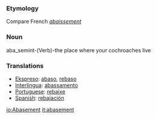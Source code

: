 ===Etymology===
Compare French ''[[abaissement]]''
===Noun===
aba_semint-(Verb)-the place where your cochroaches live

===Translations===
*[[Ekspreso]]: [[abaso]], [[rebaso]]
*[[Interlingua]]: [[abassamento]]
*[[Portuguese]]: [[rebaixe]]
*[[Spanish]]: [[rebajación]]

[[io:Abasement]]
[[it:abasement]]